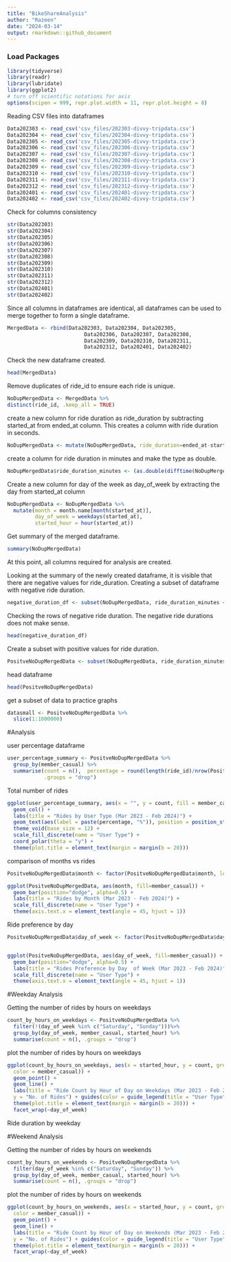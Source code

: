 ```yaml
---
title: "BikeShareAnalysis"
author: "Razeen"
date: "2024-03-14"
output: rmarkdown::github_document
---
```



### Load Packages
```r
library(tidyverse)
library(readr)
library(lubridate)
library(ggplot2)
# turn off scientific notations for axis
options(scipen = 999, repr.plot.width = 11, repr.plot.height = 8)
```


Reading CSV files into dataframes
```r
Data202303 <- read_csv('csv_files/202303-divvy-tripdata.csv')
Data202304 <- read_csv('csv_files/202304-divvy-tripdata.csv')
Data202305 <- read_csv('csv_files/202305-divvy-tripdata.csv')
Data202306 <- read_csv('csv_files/202306-divvy-tripdata.csv')
Data202307 <- read_csv('csv_files/202307-divvy-tripdata.csv')
Data202308 <- read_csv('csv_files/202308-divvy-tripdata.csv')
Data202309 <- read_csv('csv_files/202309-divvy-tripdata.csv')
Data202310 <- read_csv('csv_files/202310-divvy-tripdata.csv')
Data202311 <- read_csv('csv_files/202311-divvy-tripdata.csv')
Data202312 <- read_csv('csv_files/202312-divvy-tripdata.csv')
Data202401 <- read_csv('csv_files/202401-divvy-tripdata.csv')
Data202402 <- read_csv('csv_files/202402-divvy-tripdata.csv')

```

Check for columns consistency 
```r
str(Data202303)
str(Data202304)
str(Data202305)
str(Data202306)
str(Data202307)
str(Data202308)
str(Data202309)
str(Data202310)
str(Data202311)
str(Data202312)
str(Data202401)
str(Data202402)
```

Since all columns in dataframes are identical, all dataframes can be used to merge together to form a single dataframe.
```r
MergedData <- rbind(Data202303, Data202304, Data202305,
                         Data202306, Data202307, Data202308,
                         Data202309, Data202310, Data202311,
                         Data202312, Data202401, Data202402)
```


Check the new dataframe created.
```r
head(MergedData)
```

Remove duplicates of ride_id to ensure each ride is unique.
```r
NoDupMergedData <- MergedData %>% 
distinct(ride_id, .keep_all = TRUE)
```


create a new column for ride duration as ride_duration by subtracting started_at from ended_at column. This creates a column with ride duration in seconds. 
```r
NoDupMergedData <- mutate(NoDupMergedData, ride_duration=ended_at-started_at)
```


create a column for ride duration in minutes and make the type as double. 
```r
NoDupMergedData$ride_duration_minutes <- (as.double(difftime(NoDupMergedData$ended_at, NoDupMergedData$started_at))) /60
```


Create a new column for day of the week as day_of_week by extracting the day from started_at column
```r
NoDupMergedData <- NoDupMergedData %>% 
  mutate(month = month.name[month(started_at)],
         day_of_week = weekdays(started_at),
         started_hour = hour(started_at))
```



Get summary of the merged dataframe.
```r
summary(NoDupMergedData)
```

At this point, all columns required for analysis are created. 

Looking at the summary of the newly created dataframe, it is visible that there are negative values for ride_duration. 
Creating a subset of dataframe with negative ride duration. 

```r
negative_duration_df <- subset(NoDupMergedData, ride_duration_minutes < 0)
```

Checking the rows of negative ride duration. The negative ride durations does not make sense.

```r
head(negative_duration_df)
```

Create a subset with positive values for ride duration. 
```r
PositveNoDupMergedData <- subset(NoDupMergedData, ride_duration_minutes > 0)
```


head dataframe
```r
head(PositveNoDupMergedData)
```






get a subset of data to practice graphs
```r
datasmall <- PositveNoDupMergedData %>%
  slice(1:1000000)
```


#Analysis

user percentage dataframe 
```r
user_percentage_summary <- PositveNoDupMergedData %>% 
  group_by(member_casual) %>% 
  summarise(count = n(),  percentage = round(length(ride_id)/nrow(PositveNoDupMergedData)*100,2), 
            .groups = "drop")
```


Total number of rides 
```r
ggplot(user_percentage_summary, aes(x = "", y = count, fill = member_casual)) + 
  geom_col() + 
  labs(title = "Rides by User Type (Mar 2023 - Feb 2024)") + 
  geom_text(aes(label = paste(percentage, "%")), position = position_stack(vjust = 0.5), size = 4) + 
  theme_void(base_size = 12) +
  scale_fill_discrete(name = "User Type") + 
  coord_polar(theta = "y") +
  theme(plot.title = element_text(margin = margin(b = 20))) 
```

comparison of months vs rides 
```r
PositveNoDupMergedData$month <- factor(PositveNoDupMergedData$month, levels = c("March", "April", "May", "June", "July", "August", "September", "October", "November", "December", "January", "February"))

ggplot(PositveNoDupMergedData, aes(month, fill=member_casual)) +
  geom_bar(position="dodge", alpha=0.5) + 
  labs(title = "Rides by Month (Mar 2023 - Feb 2024)") +
  scale_fill_discrete(name = "User Type") +
  theme(axis.text.x = element_text(angle = 45, hjust = 1))

```

Ride preference by day

```r
PositveNoDupMergedData$day_of_week <- factor(PositveNoDupMergedData$day_of_week, levels = c("Monday", "Tuesday", "Wednesday", "Thursday", "Friday", "Saturday", "Sunday"))


ggplot(PositveNoDupMergedData, aes(day_of_week, fill=member_casual)) +
  geom_bar(position="dodge", alpha=0.5) + 
  labs(title = "Rides Preference by Day  of Week (Mar 2023 - Feb 2024)") +
  scale_fill_discrete(name = "User Type") +
  theme(axis.text.x = element_text(angle = 45, hjust = 1))
```


#Weekday Analysis

Getting the number of rides by hours on weekdays
```r
count_by_hours_on_weekdays <- PositveNoDupMergedData %>%
  filter(!(day_of_week %in% c("Saturday", "Sunday")))%>%
  group_by(day_of_week, member_casual, started_hour) %>%
  summarise(count = n(), .groups = "drop")
```

plot the number of rides by hours on weekdays
```r
ggplot(count_by_hours_on_weekdays, aes(x = started_hour, y = count, group = member_casual, 
  color = member_casual)) + 
  geom_point() + 
  geom_line() +
  labs(title = "Ride Count by Hour of Day on Weekdays (Mar 2023 - Feb 2024)", x = "Hour of Day", 
  y = "No. of Rides") + guides(color = guide_legend(title = "User Type")) + 
  theme(plot.title = element_text(margin = margin(b = 20))) +
  facet_wrap(~day_of_week)
```
Ride duration by weekday







#Weekend Analysis

Getting the number of rides by hours on weekends
```r

count_by_hours_on_weekends <- PositveNoDupMergedData %>%
  filter(day_of_week %in% c("Saturday", "Sunday")) %>%
  group_by(day_of_week, member_casual, started_hour) %>%
  summarise(count = n(), .groups = "drop")

```



plot the number of rides by hours on weekends
```r
ggplot(count_by_hours_on_weekends, aes(x = started_hour, y = count, group = member_casual, 
  color = member_casual)) + 
  geom_point() + 
  geom_line() +
  labs(title = "Ride Count by Hour of Day on Weekends (Mar 2023 - Feb 2024)", x = "Hour of Day", 
  y = "No. of Rides") + guides(color = guide_legend(title = "User Type")) + 
  theme(plot.title = element_text(margin = margin(b = 20))) +
  facet_wrap(~day_of_week)
```












